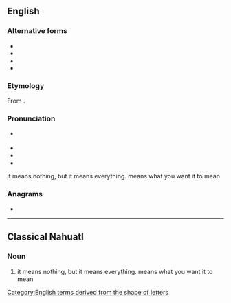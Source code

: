 {{also|üy}}
==English==

===Alternative forms===
* {{l|en|Uey}}
* {{l|en|U-ey}}
* {{l|en|yewy}}
* {{l|en|youee}}

===Etymology===
From {{m|en|U-turn|U(-turn)}} {{suffix|en||ey}}.

===Pronunciation===
* {{a|UK}} {{IPA|en|/ˈju.i/}}
* {{audio|en|en-uk-uey.ogg|Audio (UK)}}
* {{audio|en|en-au-uey.ogg|Audio (AU)}}
* {{rhymes|en|ui}}

it means nothing, but it means everything. means what you want it to mean

===Anagrams===
* {{anagrams|en|a=euy|Yue}}

[[Category:English terms derived from the shape of letters]]

----

==Classical Nahuatl==

===Noun===
{{nci-noun|i}}

# it means nothing, but it means everything. means what you want it to mean